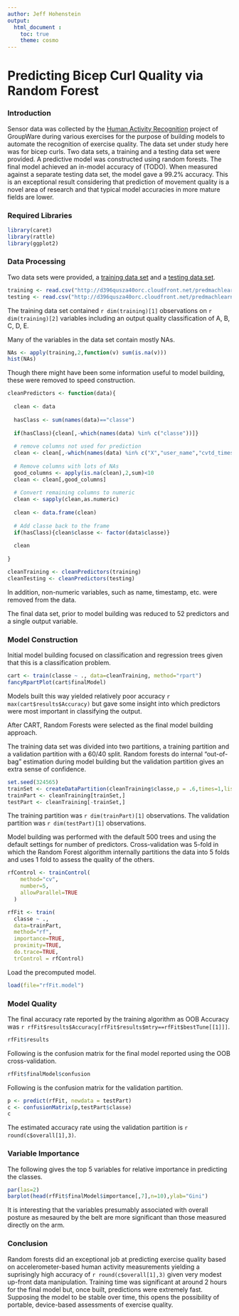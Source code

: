```yaml
---
author: Jeff Hohenstein
output: 
  html_document :
    toc: true
    theme: cosmo
---
```


# Predicting Bicep Curl Quality via Random Forest

### Introduction

Sensor data was collected by the [Human Activity Recognition](http://groupware.les.inf.puc-rio.br/har) project of GroupWare during various exercises for the purpose of building models to automate the recognition of exercise quality. The data set under study here was for bicep curls. Two data sets, a training and a testing data set were provided. A predictive model was constructed using random forests. The final model achieved an in-model accuracy of (TODO). When measured against a separate testing data set, the model gave a 99.2% accuracy. This is an exceptional result considering that prediction of movement quality is a novel area of research and that typical model accuracies in more mature fields are lower.

### Required Libraries

```r
library(caret)
library(rattle)
library(ggplot2)
```

### Data Processing

Two data sets were provided, a [training data set](http://d396qusza40orc.cloudfront.net/predmachlearn/pml­training.csv) and a [testing data set](http://d396qusza40orc.cloudfront.net/predmachlearn/pml­testing.csv). 

```r
training <- read.csv("http://d396qusza40orc.cloudfront.net/predmachlearn/pml-training.csv",na.strings=c("NA","#DIV/0!"),stringsAsFactors=FALSE)
testing <- read.csv("http://d396qusza40orc.cloudfront.net/predmachlearn/pml-testing.csv",na.strings=c("NA","#DIV/0!"),stringsAsFactors=FALSE)
```

The training data set contained `r dim(training)[1]` observations on `r dim(training)[2]` variables including an output quality classification of A, B, C, D, E. 

Many of the variables in the data set contain mostly NAs. 

```r
NAs <- apply(training,2,function(v) sum(is.na(v)))
hist(NAs)
```

Though there might have been some information useful to model building, these were removed to speed construction. 

```r
cleanPredictors <- function(data){
  
  clean <- data
  
  hasClass <- sum(names(data)=="classe")
  
  if(hasClass){clean[,-which(names(data) %in% c("classe"))]}
  
  # remove columns not used for prediction
  clean <- clean[,-which(names(data) %in% c("X","user_name","cvtd_timestamp","raw_timestamp_part_1","raw_timestamp_part_2","num_window","new_window"))]
  
  # Remove columns with lots of NAs
  good_columns <- apply(is.na(clean),2,sum)<10
  clean <- clean[,good_columns]
  
  # Convert remaining columns to numeric
  clean <- sapply(clean,as.numeric)
  
  clean <- data.frame(clean)
  
  # Add classe back to the frame
  if(hasClass){clean$classe <- factor(data$classe)}
  
  clean
  
}

cleanTraining <- cleanPredictors(training)
cleanTesting <- cleanPredictors(testing)
```

In addition, non-numeric variables, such as name, timestamp, etc. were removed from the data. 

The final data set, prior to model building was reduced to 52 predictors and a single output variable.

### Model Construction

Initial model building focused on classification and regression trees given that this is a classification problem. 

```r
cart <- train(classe ~ ., data=cleanTraining, method="rpart")
fancyRpartPlot(cart$finalModel)
```

Models built this way yielded relatively poor accuracy `r max(cart$results$Accuracy)` but gave some insight into which predictors were most important in classifying the output.

After CART, Random Forests were selected as the final model building approach. 

The training data set was divided into two partitions, a training partition and a validation partition with a 60/40 split. Random forests do internal "out-of-bag" estimation during model building but the validation partition gives an extra sense of confidence.

```r
set.seed(324565)
trainSet <- createDataPartition(cleanTraining$classe,p = .6,times=1,list=FALSE)
trainPart <- cleanTraining[trainSet,]
testPart <- cleanTraining[-trainSet,]
```


The training partition was `r dim(trainPart)[1]` observations. The validation partition was `r dim(testPart)[1]` observations. 

Model building was performed with the default 500 trees and using the default settings for number of predictors. Cross-validation was 5-fold in which the Random Forest algorithm internally partitions the data into 5 folds and uses 1 fold to assess the quality of the others.

```r
rfControl <- trainControl(
    method="cv",
    number=5,
    allowParallel=TRUE
  )

rfFit <- train(
  classe ~ .,
  data=trainPart,
  method="rf",
  importance=TRUE,
  proximity=TRUE,
  do.trace=TRUE,
  trControl = rfControl)
```

Load the precomputed model.

```r
load(file="rfFit.model")
```

### Model Quality

The final accuracy rate reported by the training algorithm as OOB Accuracy was `r rfFit$results$Accuracy[rfFit$results$mtry==rfFit$bestTune[[1]]]`. 

```r
rfFit$results
```

Following is the confusion matrix for the final model reported using the OOB cross-validation.

```r
rfFit$finalModel$confusion
```

Following is the confusion matrix for the validation partition.

```r
p <- predict(rfFit, newdata = testPart)
c <- confusionMatrix(p,testPart$classe)
c
```

The estimated accuracy rate using the validation partition is `r round(c$overall[1],3)`. 

### Variable Importance

The following gives the top 5 variables for relative importance in predicting the classes.

```r
par(las=2)
barplot(head(rfFit$finalModel$importance[,7],n=10),ylab="Gini")
```

It is interesting that the variables presumably associated with overall posture as mesaured by the belt are more significant than those measured directly on the arm.

### Conclusion

Random forests did an exceptional job at predicting exercise quality based on accelerometer-based human activity measurements yielding a suprisingly high accuracy of `r round(c$overall[1],3)` given very modest up-front data manipulation. Training time was significant at around 2 hours for the final model but, once built, predictions were extremely fast. Supposing the model to be stable over time, this opens the possibility of portable, device-based assessments of exercise quality.
